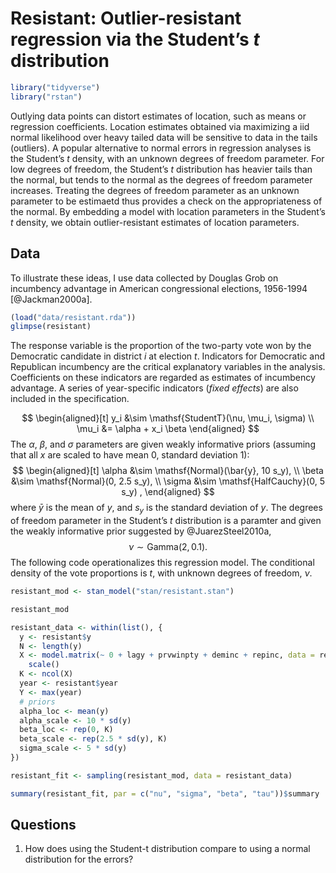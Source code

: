 # Resistant: Outlier-resistant regression via the Student's $t$ distribution {#resistant}

```r
library("tidyverse")
library("rstan")
```

Outlying data points can distort estimates of location, such as means or regression coefficients.
Location estimates obtained via maximizing a iid normal likelihood over heavy tailed data will be sensitive to data in the tails (outliers).
A popular alternative to normal errors in regression analyses is the Student's $t$ density, with an unknown degrees of freedom parameter.
For low degrees of freedom, the Student's $t$ distribution has heavier tails than the normal, but tends to the normal as the degrees of freedom parameter increases.
Treating the degrees of freedom parameter as an unknown parameter to be estimaetd thus provides a check on the appropriateness of the normal.
By embedding a model with location parameters in the Student's $t$ density, we obtain outlier-resistant estimates of location parameters.

## Data

To illustrate these ideas, I use data collected by Douglas Grob on incumbency advantage in American congressional elections, 1956-1994 [@Jackman2000a].
```r
(load("data/resistant.rda"))
glimpse(resistant)
```

The response variable is the proportion of the two-party vote won by the Democratic candidate in district $i$ at election $t$.
Indicators for Democratic and Republican incumbency are the critical explanatory variables in the analysis.
Coefficients on these indicators are regarded as estimates of incumbency advantage.
A series of year-specific indicators (*fixed effects*) are also included in the specification.

$$
\begin{aligned}[t]
y_i &\sim \mathsf{StudentT}(\nu, \mu_i, \sigma) \\
\mu_i &= \alpha + x_i \beta
\end{aligned}
$$
The $\alpha$, $\beta$, and $\sigma$ parameters are given weakly informative priors (assuming that all $x$ are scaled to have mean 0, standard deviation 1):
$$
\begin{aligned}[t]
\alpha &\sim \mathsf{Normal}(\bar{y}, 10 s_y), \\
\beta &\sim \mathsf{Normal}(0, 2.5 s_y), \\
\sigma &\sim \mathsf{HalfCauchy}(0, 5 s_y) ,
\end{aligned}
$$
where $\bar{y}$ is the mean of $y$, and $s_y$ is the standard deviation of $y$.
The degrees of freedom parameter in the Student's $t$ distribution is a paramter and given the weakly informative prior suggested by @JuarezSteel2010a,
$$
\nu \sim \mathsf{Gamma}(2, 0.1) .
$$
The following code operationalizes this regression model.
The conditional density of the vote proportions is $t$, with unknown degrees of freedom, $\nu.$ 


```r
resistant_mod <- stan_model("stan/resistant.stan")
```
```r
resistant_mod
```


```r

resistant_data <- within(list(), {
  y <- resistant$y
  N <- length(y)
  X <- model.matrix(~ 0 + lagy + prvwinpty + deminc + repinc, data = resistant) %>%
    scale()
  K <- ncol(X)
  year <- resistant$year
  Y <- max(year)
  # priors
  alpha_loc <- mean(y)
  alpha_scale <- 10 * sd(y)
  beta_loc <- rep(0, K)
  beta_scale <- rep(2.5 * sd(y), K)
  sigma_scale <- 5 * sd(y)
})
```

```r
resistant_fit <- sampling(resistant_mod, data = resistant_data)
```
```r
summary(resistant_fit, par = c("nu", "sigma", "beta", "tau"))$summary
```

## Questions {-}

1. How does using the Student-t distribution compare to using a normal distribution for the errors?
